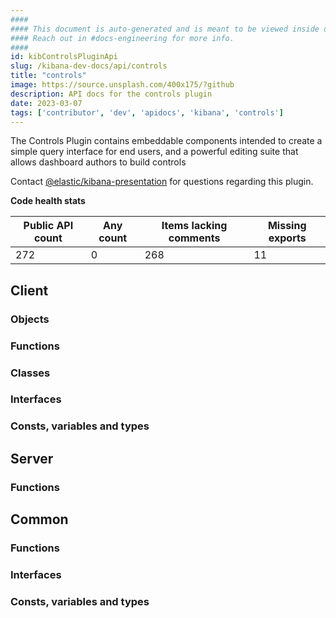 ```yaml
---
####
#### This document is auto-generated and is meant to be viewed inside our experimental, new docs system.
#### Reach out in #docs-engineering for more info.
####
id: kibControlsPluginApi
slug: /kibana-dev-docs/api/controls
title: "controls"
image: https://source.unsplash.com/400x175/?github
description: API docs for the controls plugin
date: 2023-03-07
tags: ['contributor', 'dev', 'apidocs', 'kibana', 'controls']
---
```


The Controls Plugin contains embeddable components intended to create a simple query interface for end users, and a powerful editing suite that allows dashboard authors to build controls

Contact [@elastic/kibana-presentation](https://github.com/orgs/elastic/teams/kibana-presentation) for questions regarding this plugin.

**Code health stats**

| Public API count  | Any count | Items lacking comments | Missing exports |
|-------------------|-----------|------------------------|-----------------|
| 272 | 0 | 268 | 11 |

## Client

### Objects
<DocDefinitionList data={controlsObj.client.objects}/>

### Functions
<DocDefinitionList data={controlsObj.client.functions}/>

### Classes
<DocDefinitionList data={controlsObj.client.classes}/>

### Interfaces
<DocDefinitionList data={controlsObj.client.interfaces}/>

### Consts, variables and types
<DocDefinitionList data={controlsObj.client.misc}/>

## Server

### Functions
<DocDefinitionList data={controlsObj.server.functions}/>

## Common

### Functions
<DocDefinitionList data={controlsObj.common.functions}/>

### Interfaces
<DocDefinitionList data={controlsObj.common.interfaces}/>

### Consts, variables and types
<DocDefinitionList data={controlsObj.common.misc}/>


